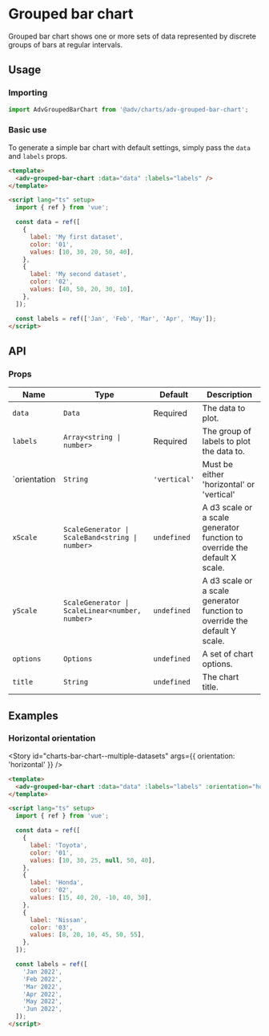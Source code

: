
# Grouped bar chart

Grouped bar chart shows one or more sets of data represented by discrete groups of bars at regular intervals.

<Story id="charts-bar-chart--multiple-datasets" />

## Usage

### Importing

```ts
import AdvGroupedBarChart from '@adv/charts/adv-grouped-bar-chart';
```

### Basic use

To generate a simple bar chart with default settings, simply pass the `data` and `labels` props.

```html
<template>
  <adv-grouped-bar-chart :data="data" :labels="labels" />
</template>

<script lang="ts" setup>
  import { ref } from 'vue';

  const data = ref([
    {
      label: 'My first dataset',
      color: '01',
      values: [10, 30, 20, 50, 40],
    },
    {
      label: 'My second dataset',
      color: '02',
      values: [40, 50, 20, 30, 10],
    },
  ]);

  const labels = ref(['Jan', 'Feb', 'Mar', 'Apr', 'May']);
</script>
```

## API

### Props

| Name          | Type                                            | Default         | Description                                                               |
| ------------- | ----------------------------------------------- | --------------- | ------------------------------------------------------------------------- |
| `data`        | `Data`                                          | Required        | The data to plot.                           |
| `labels`      | `Array<string \| number>`                       | Required        | The group of labels to plot the data to.                                  |
| `orientation  | `String`                                        | `'vertical'`    | Must be either 'horizontal' or 'vertical'                                 |
| `xScale`      | `ScaleGenerator \| ScaleBand<string \| number>` | `undefined`     | A d3 scale or a scale generator function to override the default X scale. |
| `yScale`      | `ScaleGenerator \| ScaleLinear<number, number>` | `undefined`     | A d3 scale or a scale generator function to override the default Y scale. |
| `options`     | `Options`                                       | `undefined`     | A set of chart options.                                                   |
| `title`       | `String`                                        | `undefined`     | The chart title.                                                          |

## Examples

### Horizontal orientation

<Story
  id="charts-bar-chart--multiple-datasets"
  args={{ orientation: 'horizontal' }}
/>

```html
<template>
  <adv-grouped-bar-chart :data="data" :labels="labels" :orientation="horizontal" />
</template>

<script lang="ts" setup>
  import { ref } from 'vue';

  const data = ref([
    {
      label: 'Toyota',
      color: '01',
      values: [10, 30, 25, null, 50, 40],
    },
    {
      label: 'Honda',
      color: '02',
      values: [15, 40, 20, -10, 40, 30],
    },
    {
      label: 'Nissan',
      color: '03',
      values: [8, 20, 10, 45, 50, 55],
    },
  ]);

  const labels = ref([
    'Jan 2022',
    'Feb 2022',
    'Mar 2022',
    'Apr 2022',
    'May 2022',
    'Jun 2022',
  ]);
</script>
```
